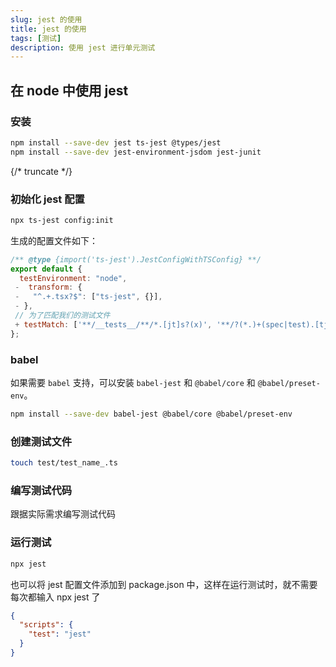 ```yaml
---
slug: jest 的使用
title: jest 的使用
tags: [测试]
description: 使用 jest 进行单元测试
---
```


## 在 node 中使用 jest

### 安装

```bash
npm install --save-dev jest ts-jest @types/jest
npm install --save-dev jest-environment-jsdom jest-junit
```

{/* truncate */}

### 初始化 jest 配置

```bash
npx ts-jest config:init
```

生成的配置文件如下：

```js
/** @type {import('ts-jest').JestConfigWithTSConfig} **/
export default {
  testEnvironment: "node",
 -  transform: {
 -   "^.+.tsx?$": ["ts-jest", {}],
 - },
 // 为了匹配我们的测试文件
 + testMatch: ['**/__tests__/**/*.[jt]s?(x)', '**/?(*.)+(spec|test).[tj]s?(x)'],
};
```

### babel

如果需要 `babel` 支持，可以安装 `babel-jest` 和 `@babel/core` 和 `@babel/preset-env`。

```bash
npm install --save-dev babel-jest @babel/core @babel/preset-env
```

### 创建测试文件

```bash
touch test/test_name_.ts
```

### 编写测试代码

跟据实际需求编写测试代码

### 运行测试

```bash
npx jest
```

也可以将 jest 配置文件添加到 package.json 中，这样在运行测试时，就不需要每次都输入 npx jest 了

```json
{
  "scripts": {
    "test": "jest"
  }
}
```
